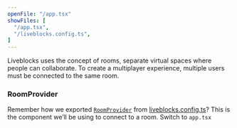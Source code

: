 ```yaml
---
openFile: "/app.tsx"
showFiles: [
  "/app.tsx",
  "/liveblocks.config.ts",
]
---
```


Liveblocks uses the concept of rooms, separate virtual spaces where people can collaborate.
To create a multiplayer experience, multiple users must be connected to the same room.

### RoomProvider

Remember how we exported [`RoomProvider`][] from [liveblocks.config.ts][]? This is the component we’ll be using to connect to a room.
Switch to `app.tsx`

[`RoomProvider`]: /docs/api-reference/liveblocks-react#RoomProvider
[liveblocks.config.ts]: #/liveblocks.config.ts
